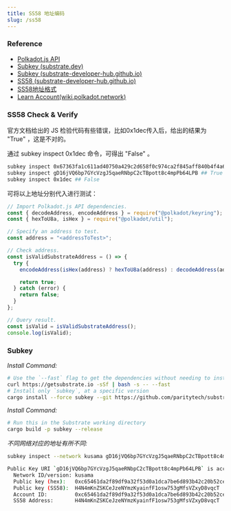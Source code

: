 ```yaml
---
title: SS58 地址编码
slug: /ss58
---
```


### Reference
- [Polkadot.js API](https://polkadot.js.org/docs/api/)
- [Subkey (substrate.dev)](https://substrate.dev/docs/en/knowledgebase/integrate/subkey)
- [Subkey (substrate-developer-hub.github.io)](https://github.com/substrate-developer-hub/substrate-developer-hub.github.io/edit/source/docs/knowledgebase/integrate/subkey.md)
- [SS58 (substrate-developer-hub.github.io)](https://github.com/substrate-developer-hub/substrate-developer-hub.github.io/edit/source/docs/knowledgebase/advanced/ss58-address-format.md)
- [SS58地址格式](https://substrate.dev/docs/zh-CN/knowledgebase/advanced/ss58-address-format)
- [Learn Account(wiki.polkadot.network)](https://wiki.polkadot.network/docs/learn-accounts)

### SS58 Check & Verify

官方文档给出的 JS 检验代码有些错误，比如0x1dec传入后，给出的结果为 "True" ，这是不对的。

通过 subkey inspect 0x1dec 命令，可得出 "False" 。

```bash
subkey inspect 0x67363fa1c611ad40750a429c2d658f0c974ca2f845aff840b4f4a6ef1243cc6d ## True
subkey inspect gD16jVQ6bp7GYcVzgJ5qaeRNbpC2cTBpott8c4mpPb64LPB ## True
subkey inspect 0x1dec ## False
```

可将以上地址分别代入进行测试：

```javascript
// Import Polkadot.js API dependencies.
const { decodeAddress, encodeAddress } = require("@polkadot/keyring");
const { hexToU8a, isHex } = require("@polkadot/util");

// Specify an address to test.
const address = "<addressToTest>";

// Check address.
const isValidSubstrateAddress = () => {
  try {
    encodeAddress(isHex(address) ? hexToU8a(address) : decodeAddress(address));

    return true;
  } catch (error) {
    return false;
  }
};

// Query result.
const isValid = isValidSubstrateAddress();
console.log(isValid);
```

### Subkey

_Install Command:_
```bash
# Use the `--fast` flag to get the dependencies without needing to install the Substrate and Subkey binary
curl https://getsubstrate.io -sSf | bash -s -- --fast
# Install only `subkey`, at a specific version
cargo install --force subkey --git https://github.com/paritytech/substrate --version 2.0.1 --locked
```

_Install Command:_
```bash
# Run this in the Substrate working directory
cargo build -p subkey --release
```

_不同网络对应的地址有所不同:_
```bash
subkey inspect --network kusama gD16jVQ6bp7GYcVzgJ5qaeRNbpC2cTBpott8c4mpPb64LPB

Public Key URI `gD16jVQ6bp7GYcVzgJ5qaeRNbpC2cTBpott8c4mpPb64LPB` is account:
  Network ID/version: kusama
  Public key (hex):   0xc65461da2f89df9a32f53d0a1dca7be6d893b42c20b52ce1e7cabaccecdc7445
  Public key (SS58):  H4N4mKnZSKCeJzeNYmzKyainfF1osw753gMfsVZxyD8vqcT
  Account ID:         0xc65461da2f89df9a32f53d0a1dca7be6d893b42c20b52ce1e7cabaccecdc7445
  SS58 Address:       H4N4mKnZSKCeJzeNYmzKyainfF1osw753gMfsVZxyD8vqcT
```
